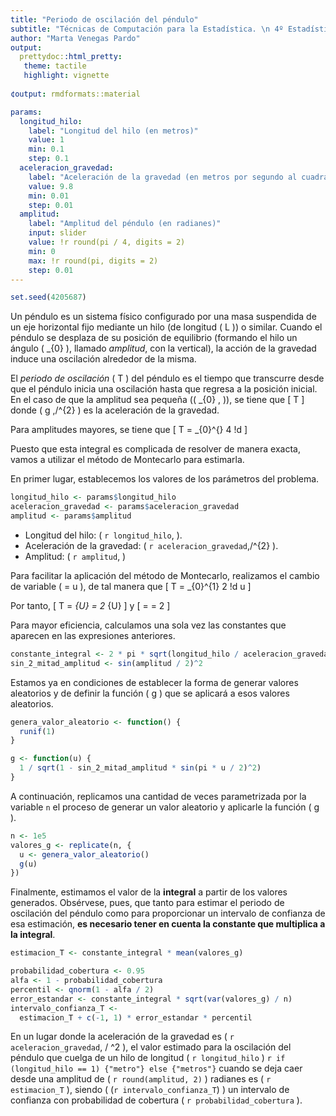 ```yaml
---
title: "Periodo de oscilación del péndulo"
subtitle: "Técnicas de Computación para la Estadística. \n 4º Estadística"
author: "Marta Venegas Pardo"
output: 
  prettydoc::html_pretty:
   theme: tactile
   highlight: vignette
    
¢output: rmdformats::material

params:
  longitud_hilo:
    label: "Longitud del hilo (en metros)"
    value: 1
    min: 0.1
    step: 0.1
  aceleracion_gravedad:
    label: "Aceleración de la gravedad (en metros por segundo al cuadrado)"
    value: 9.8
    min: 0.01
    step: 0.01
  amplitud:
    label: "Amplitud del péndulo (en radianes)"
    input: slider
    value: !r round(pi / 4, digits = 2)
    min: 0
    max: !r round(pi, digits = 2)
    step: 0.01
---
```


```r
set.seed(4205687)
```

Un péndulo es un sistema físico configurado por una masa suspendida de un eje horizontal fijo mediante un hilo (de longitud \( L \)) o similar. Cuando el péndulo se desplaza de su posición de equilibrio (formando el hilo un ángulo \( \theta_{0} \), llamado _amplitud_, con la vertical), la acción de la gravedad induce una oscilación alrededor de la misma.

El _periodo de oscilación_ \( T \) del péndulo es el tiempo que transcurre desde que el péndulo inicia una oscilación hasta que regresa a la posición inicial. En el caso de que la amplitud sea pequeña (\( \theta_{0} \ll 1\,\mathrm{rad} \)), se tiene que
\[
  T \approx 2 \pi \sqrt{\frac{L}{g}}
\]
donde \( g \approx 9.8\,\mathrm{m}/\mathrm{s}^{2} \) es la aceleración de la gravedad.

Para amplitudes mayores, se tiene que
\[
  T = \int_{0}^{\frac{\pi}{2}} 4 \sqrt{\frac{L}{g}} 
  \frac{1}{\sqrt{1 - \sin^{2} \frac{\theta_{0}}{2} \sin^2 \theta}}
  \mathop{}\!d \theta
\]

Puesto que esta integral es complicada de resolver de manera exacta, vamos a utilizar el método de Montecarlo para estimarla.

En primer lugar, establecemos los valores de los parámetros del problema.

```r
longitud_hilo <- params$longitud_hilo
aceleracion_gravedad <- params$aceleracion_gravedad
amplitud <- params$amplitud
```


* Longitud del hilo: \( `r longitud_hilo`\,\mathrm{m} \).
* Aceleración de la gravedad: \( `r aceleracion_gravedad`\,\mathrm{m}/\mathrm{s}^{2} \).
* Amplitud: \( `r amplitud`\,\mathrm{rad} \)

Para facilitar la aplicación del método de Montecarlo, realizamos el cambio de variable \( \theta = \frac{\pi}{2} u \), de tal manera que
\[
  T = \int_{0}^{1} 2 \pi \sqrt{\frac{L}{g}}
  \frac{
    1
  }{
    \sqrt{1 - \sin^{2} \frac{\theta_{0}}{2} \sin^2 \frac{\pi u}{2}}
  }
  \mathop{}\!d u
\]

Por tanto,
\[
  T =
  \mathbb{E}_{U} \Biggl[
    2 \pi \sqrt{\frac{L}{g}}
    \frac{
      1
    }{
      \sqrt{1 - \sin^{2} \frac{\theta_{0}}{2} \sin^2 \frac{\pi u}{2}}
    }
    \Biggr] =
  2 \pi \sqrt{\frac{L}{g}}
  \mathbb{E}_{U} \Biggl[
    \frac{
      1
    }{
      \sqrt{1 - \sin^{2} \frac{\theta_{0}}{2} \sin^2 \frac{\pi u}{2}}
    }
    \Biggr]
\]
y
\[
  \sigma =
  \sqrt{
    Var_{U} \Biggl(
      2 \pi \sqrt{\frac{L}{g}}
      \frac{
        1
      }{
        \sqrt{1 - \sin^{2} \frac{\theta_{0}}{2} \sin^2 \frac{\pi u}{2}}
      }
      \Biggr)
  } =
  2 \pi \sqrt{\frac{L}{g}}
  \sqrt{
    Var_{U} \Biggl(
      \frac{
        1
      }{
        \sqrt{1 - \sin^{2} \frac{\theta_{0}}{2} \sin^2 \frac{\pi u}{2}}
      }
      \Biggr)
  }
\]

Para mayor eficiencia, calculamos una sola vez las constantes que aparecen en las expresiones anteriores.

```r
constante_integral <- 2 * pi * sqrt(longitud_hilo / aceleracion_gravedad)
sin_2_mitad_amplitud <- sin(amplitud / 2)^2
```

Estamos ya en condiciones de establecer la forma de generar valores aleatorios y de definir la función \( g \) que se aplicará a esos valores aleatorios.

```r
genera_valor_aleatorio <- function() {
  runif(1)
}

g <- function(u) {
  1 / sqrt(1 - sin_2_mitad_amplitud * sin(pi * u / 2)^2)
}
```

A continuación, replicamos una cantidad de veces parametrizada por la variable `n` el proceso de generar un valor aleatorio y aplicarle la función \( g \).

```r
n <- 1e5
valores_g <- replicate(n, {
  u <- genera_valor_aleatorio()
  g(u)
})
```

Finalmente, estimamos el valor de la **integral** a partir de los valores generados. Obsérvese, pues, que tanto para estimar el periodo de oscilación del péndulo como para proporcionar un intervalo de confianza de esa estimación, **es necesario tener en cuenta la constante que multiplica a la integral**.

```r
estimacion_T <- constante_integral * mean(valores_g)

probabilidad_cobertura <- 0.95
alfa <- 1 - probabilidad_cobertura
percentil <- qnorm(1 - alfa / 2)
error_estandar <- constante_integral * sqrt(var(valores_g) / n)
intervalo_confianza_T <-
  estimacion_T + c(-1, 1) * error_estandar * percentil
```

En un lugar donde la aceleración de la gravedad es \( `r aceleracion_gravedad`\,\mathrm{m} / \mathrm{s}^2 \), el valor estimado para la oscilación del péndulo que cuelga de un hilo de longitud \( `r longitud_hilo` \) `r if (longitud_hilo == 1) {"metro"} else {"metros"}` cuando se deja caer desde una amplitud de \( `r round(amplitud, 2)` \) radianes es \( `r estimacion_T` \), siendo \( (`r intervalo_confianza_T`) \) un intervalo de confianza con probabilidad de cobertura \( `r probabilidad_cobertura` \).
